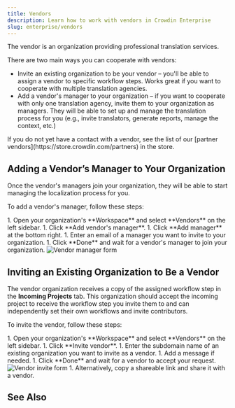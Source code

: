 ```yaml
---
title: Vendors
description: Learn how to work with vendors in Crowdin Enterprise
slug: enterprise/vendors
---
```



The vendor is an organization providing professional translation services.

There are two main ways you can cooperate with vendors:

* Invite an existing organization to be your vendor &ndash; you'll be able to assign a vendor to specific workflow steps. Works great if you want to cooperate with multiple translation agencies.
* Add a vendor's manager to your organization &ndash; if you want to cooperate with only one translation agency, invite them to your organization as managers. They will be able to set up and manage the translation process for you (e.g., invite translators, generate reports, manage the context, etc.)

<Aside type="tip">
  If you do not yet have a contact with a vendor, see the list of our [partner vendors](https://store.crowdin.com/partners) in the store.
</Aside>

## Adding a Vendor’s Manager to Your Organization

Once the vendor's managers join your organization, they will be able to start managing the localization process for you.

To add a vendor's manager, follow these steps:

<Steps>
  1. Open your organization's **Workspace** and select **Vendors** on the left sidebar.
  1. Click **Add vendor's manager**.
  1. Click **Add manager** at the bottom right.
  1. Enter an email of a manager you want to invite to your organization.
  1. Click **Done** and wait for a vendor's manager to join your organization. <Image src={addManagerForm} alt="Vendor manager form" />
</Steps>

## Inviting an Existing Organization to Be a Vendor

The vendor organization receives a copy of the assigned workflow step in the **Incoming Projects** tab. This organization should accept the incoming project to receive the workflow step you invite them to and can independently set their own workflows and invite contributors.

To invite the vendor, follow these steps:

<Steps>
  1. Open your organization's **Workspace** and select **Vendors** on the left sidebar.
  1. Click **Invite vendor**.
  1. Enter the subdomain name of an existing organization you want to invite as a vendor.
  1. Add a message if needed.
  1. Click **Done** and wait for a vendor to accept your request. <Image src={inviteForm} alt="Vendor invite form" class="width-xl" />
  1. Alternatively, copy a shareable link and share it with a vendor.
</Steps>

## See Also

<LinkCard
  title="Translation and Proofreading by Vendor"
  href="/enterprise/translation-proofreading-by-vendor"
/>
